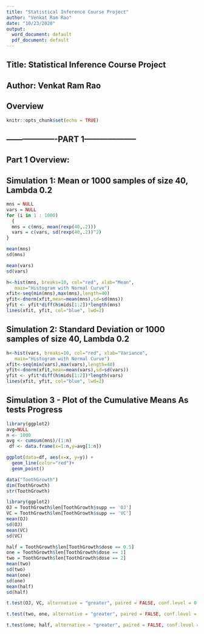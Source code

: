 ---
title: "Statistical Inference Course Project"
author: "Venkat Ram Rao"
date: "10/23/2020"
output:
  word_document: default
  pdf_document: default
---

## Title: Statistical Inference Course Project
## Author: Venkat Ram Rao


## Overview
<!-- 
This document consists of 2 parts. Each part consists of an analysis for the Statistical Inference Course Project 
 Part 1: Investigate the exponential distribution in R (rexp(n, lambda) with lambda = 0.2) and compare it with the Central Limit Theorem. 
Part 2: Load and analyze the ToothGrowth data in the R datasets package 
-->


```{r setup, include=FALSE}
knitr::opts_chunk$set(echo = TRUE)
```

## -------------------PART 1--------------------
## Part 1 Overview:


## Simulation 1: Mean or 1000 samples of size 40, Lambda 0.2

```{r}
mns = NULL
vars = NULL
for (i in 1 : 1000) 
  {
  mns = c(mns, mean(rexp(40,.2)))
  vars = c(vars, sd(rexp(40,.2))^2)
}

mean(mns)
sd(mns)

mean(vars)
sd(vars)

h<-hist(mns, breaks=10, col="red", xlab="Mean",
   main="Histogram with Normal Curve")
xfit<-seq(min(mns),max(mns),length=40)
yfit<-dnorm(xfit,mean=mean(mns),sd=sd(mns))
yfit <- yfit*diff(h$mids[1:2])*length(mns)
lines(xfit, yfit, col="blue", lwd=2)
```

## Simulation 2: Standard Deviation or 1000 samples of size 40, Lambda 0.2

```{r}

h<-hist(vars, breaks=10, col="red", xlab="Variance",
   main="Histogram with Normal Curve")
xfit<-seq(min(vars),max(vars),length=40)
yfit<-dnorm(xfit,mean=mean(vars),sd=sd(vars))
yfit <- yfit*diff(h$mids[1:2])*length(vars)
lines(xfit, yfit, col="blue", lwd=2)
```

## Simulation 3 - Plot of the Cumulative Means As tests Progress
```{r}
library(ggplot2)
avg=NULL
n <- 1000
avg <- cumsum(mns)/(1:n)
 df <- data.frame(x=1:n,y=avg[1:n])

ggplot(data=df, aes(x=x, y=y)) +
  geom_line(color="red")+
  geom_point()

```



```{r}
data("ToothGrowth")
dim(ToothGrowth)
str(ToothGrowth)

library(ggplot2)
OJ = ToothGrowth$len[ToothGrowth$supp == 'OJ']
VC = ToothGrowth$len[ToothGrowth$supp == 'VC']
mean(OJ)
sd(OJ)
mean(VC)
sd(VC)

half = ToothGrowth$len[ToothGrowth$dose == 0.5]
one = ToothGrowth$len[ToothGrowth$dose == 1]
two = ToothGrowth$len[ToothGrowth$dose == 2]
mean(two)
sd(two)
mean(one)
sd(one)
mean(half)
sd(half)

t.test(OJ, VC, alternative = "greater", paired = FALSE, conf.level = 0.95)

t.test(two, one, alternative = "greater", paired = FALSE, conf.level = 0.95)

t.test(one, half, alternative = "greater", paired = FALSE, conf.level = 0.95)

```
